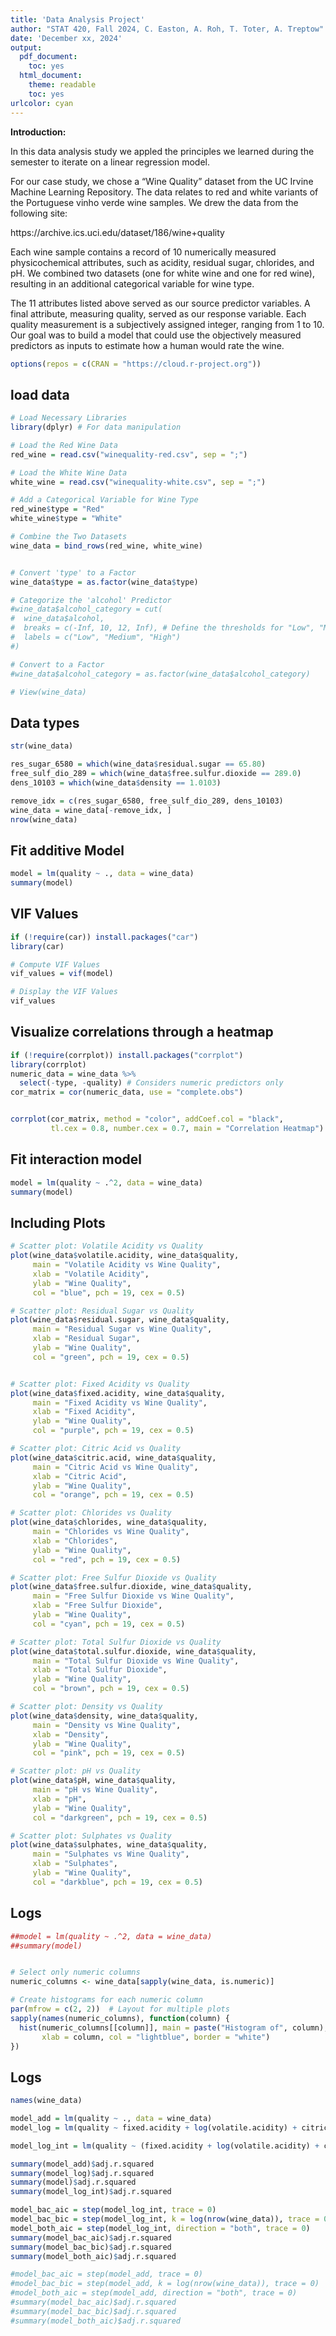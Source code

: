 ```yaml
---
title: 'Data Analysis Project'
author: "STAT 420, Fall 2024, C. Easton, A. Roh, T. Toter, A. Treptow"
date: 'December xx, 2024'
output:
  pdf_document:
    toc: yes
  html_document:
    theme: readable
    toc: yes
urlcolor: cyan
---
```


**Introduction:**

In this data analysis study we appled the principles we learned during the semester to iterate on a linear regression model.

For our case study, we chose a "Wine Quality" dataset from the UC Irvine Machine Learning Repository. The data relates to red and white variants of the Portuguese vinho verde wine samples. We drew the data from the following site:

  https://archive.ics.uci.edu/dataset/186/wine+quality

Each wine sample contains a record of 10 numerically measured physicochemical attributes, such as acidity, residual sugar, chlorides, and pH. We combined two datasets (one for white wine and one for red wine), resulting in an additional categorical variable for wine type.

The 11 attributes listed above served as our source predictor variables. A final attribute, measuring quality, served as our response variable. Each quality measurement is a subjectively assigned integer, ranging from 1 to 10. Our goal was to build a model that could use the objectively measured predictors as inputs to estimate how a human would rate the wine.

```r

options(repos = c(CRAN = "https://cloud.r-project.org"))

```

## load data

```r

# Load Necessary Libraries
library(dplyr) # For data manipulation

# Load the Red Wine Data
red_wine = read.csv("winequality-red.csv", sep = ";")

# Load the White Wine Data
white_wine = read.csv("winequality-white.csv", sep = ";")

# Add a Categorical Variable for Wine Type
red_wine$type = "Red"
white_wine$type = "White"

# Combine the Two Datasets
wine_data = bind_rows(red_wine, white_wine)


# Convert 'type' to a Factor
wine_data$type = as.factor(wine_data$type)

# Categorize the 'alcohol' Predictor
#wine_data$alcohol_category = cut(
#  wine_data$alcohol,
#  breaks = c(-Inf, 10, 12, Inf), # Define the thresholds for "Low", "Medium", "High"
#  labels = c("Low", "Medium", "High")
#)

# Convert to a Factor
#wine_data$alcohol_category = as.factor(wine_data$alcohol_category)

# View(wine_data)

```


## Data types


```r

str(wine_data)

```

```r
res_sugar_6580 = which(wine_data$residual.sugar == 65.80)
free_sulf_dio_289 = which(wine_data$free.sulfur.dioxide == 289.0)
dens_10103 = which(wine_data$density == 1.0103)

remove_idx = c(res_sugar_6580, free_sulf_dio_289, dens_10103)
wine_data = wine_data[-remove_idx, ]
nrow(wine_data)
```


## Fit additive Model

```r

model = lm(quality ~ ., data = wine_data)
summary(model)

```

## VIF Values


```r
if (!require(car)) install.packages("car")
library(car)

# Compute VIF Values
vif_values = vif(model)

# Display the VIF Values
vif_values


```

## Visualize correlations through a heatmap
```r
if (!require(corrplot)) install.packages("corrplot")
library(corrplot)
numeric_data = wine_data %>%
  select(-type, -quality) # Considers numeric predictors only
cor_matrix = cor(numeric_data, use = "complete.obs")


corrplot(cor_matrix, method = "color", addCoef.col = "black", 
         tl.cex = 0.8, number.cex = 0.7, main = "Correlation Heatmap")
```


## Fit interaction model

```r


model = lm(quality ~ .^2, data = wine_data)
summary(model)


```

## Including Plots


```r

# Scatter plot: Volatile Acidity vs Quality
plot(wine_data$volatile.acidity, wine_data$quality,
     main = "Volatile Acidity vs Wine Quality",
     xlab = "Volatile Acidity",
     ylab = "Wine Quality",
     col = "blue", pch = 19, cex = 0.5)

# Scatter plot: Residual Sugar vs Quality
plot(wine_data$residual.sugar, wine_data$quality,
     main = "Residual Sugar vs Wine Quality",
     xlab = "Residual Sugar",
     ylab = "Wine Quality",
     col = "green", pch = 19, cex = 0.5)


# Scatter plot: Fixed Acidity vs Quality
plot(wine_data$fixed.acidity, wine_data$quality,
     main = "Fixed Acidity vs Wine Quality",
     xlab = "Fixed Acidity",
     ylab = "Wine Quality",
     col = "purple", pch = 19, cex = 0.5)

# Scatter plot: Citric Acid vs Quality
plot(wine_data$citric.acid, wine_data$quality,
     main = "Citric Acid vs Wine Quality",
     xlab = "Citric Acid",
     ylab = "Wine Quality",
     col = "orange", pch = 19, cex = 0.5)

# Scatter plot: Chlorides vs Quality
plot(wine_data$chlorides, wine_data$quality,
     main = "Chlorides vs Wine Quality",
     xlab = "Chlorides",
     ylab = "Wine Quality",
     col = "red", pch = 19, cex = 0.5)

# Scatter plot: Free Sulfur Dioxide vs Quality
plot(wine_data$free.sulfur.dioxide, wine_data$quality,
     main = "Free Sulfur Dioxide vs Wine Quality",
     xlab = "Free Sulfur Dioxide",
     ylab = "Wine Quality",
     col = "cyan", pch = 19, cex = 0.5)

# Scatter plot: Total Sulfur Dioxide vs Quality
plot(wine_data$total.sulfur.dioxide, wine_data$quality,
     main = "Total Sulfur Dioxide vs Wine Quality",
     xlab = "Total Sulfur Dioxide",
     ylab = "Wine Quality",
     col = "brown", pch = 19, cex = 0.5)

# Scatter plot: Density vs Quality
plot(wine_data$density, wine_data$quality,
     main = "Density vs Wine Quality",
     xlab = "Density",
     ylab = "Wine Quality",
     col = "pink", pch = 19, cex = 0.5)

# Scatter plot: pH vs Quality
plot(wine_data$pH, wine_data$quality,
     main = "pH vs Wine Quality",
     xlab = "pH",
     ylab = "Wine Quality",
     col = "darkgreen", pch = 19, cex = 0.5)

# Scatter plot: Sulphates vs Quality
plot(wine_data$sulphates, wine_data$quality,
     main = "Sulphates vs Wine Quality",
     xlab = "Sulphates",
     ylab = "Wine Quality",
     col = "darkblue", pch = 19, cex = 0.5)

```


## Logs

```r
##model = lm(quality ~ .^2, data = wine_data)
##summary(model)


# Select only numeric columns
numeric_columns <- wine_data[sapply(wine_data, is.numeric)]

# Create histograms for each numeric column
par(mfrow = c(2, 2))  # Layout for multiple plots
sapply(names(numeric_columns), function(column) {
  hist(numeric_columns[[column]], main = paste("Histogram of", column),
       xlab = column, col = "lightblue", border = "white")
})

```


## Logs

```r
names(wine_data)
```


```r
model_add = lm(quality ~ ., data = wine_data)
model_log = lm(quality ~ fixed.acidity + log(volatile.acidity) + citric.acid + residual.sugar + chlorides + log(free.sulfur.dioxide) + total.sulfur.dioxide + density + (pH) + (sulphates) + (alcohol) + type, data = wine_data)

model_log_int = lm(quality ~ (fixed.acidity + log(volatile.acidity) + citric.acid + residual.sugar + chlorides + log(free.sulfur.dioxide) + total.sulfur.dioxide + density + (pH) + (sulphates) + (alcohol) + type)^2, data = wine_data)

summary(model_add)$adj.r.squared
summary(model_log)$adj.r.squared
summary(model)$adj.r.squared
summary(model_log_int)$adj.r.squared
```


```r
model_bac_aic = step(model_log_int, trace = 0)
model_bac_bic = step(model_log_int, k = log(nrow(wine_data)), trace = 0)
model_both_aic = step(model_log_int, direction = "both", trace = 0)
summary(model_bac_aic)$adj.r.squared
summary(model_bac_bic)$adj.r.squared
summary(model_both_aic)$adj.r.squared
```
```r
#model_bac_aic = step(model_add, trace = 0)
#model_bac_bic = step(model_add, k = log(nrow(wine_data)), trace = 0)
#model_both_aic = step(model_add, direction = "both", trace = 0)
#summary(model_bac_aic)$adj.r.squared
#summary(model_bac_bic)$adj.r.squared
#summary(model_both_aic)$adj.r.squared
```
